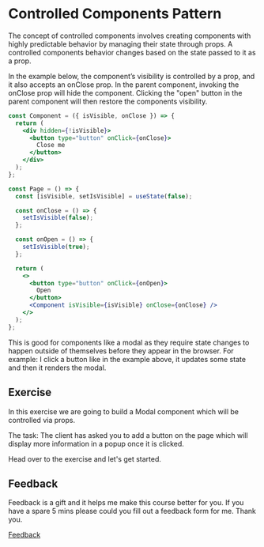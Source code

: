 
<Meta title="Lessons/06 - Controlled Components Pattern/01-Lesson" />

# Controlled Components Pattern

The concept of controlled components involves creating components with highly predictable behavior by managing their state through props. A controlled components behavior changes based on the state passed to it as a prop.

In the example below, the component’s visibility is controlled by a prop, and it also accepts an onClose prop. In the parent component, invoking the onClose prop will hide the component. Clicking the "open" button in the parent component will then restore the components visibility.

```jsx
const Component = ({ isVisible, onClose }) => {
  return (
    <div hidden={!isVisible}>
      <button type="button" onClick={onClose}>
        Close me
      </button>
    </div>
  );
};

const Page = () => {
  const [isVisible, setIsVisible] = useState(false);

  const onClose = () => {
    setIsVisible(false);
  };

  const onOpen = () => {
    setIsVisible(true);
  };

  return (
    <>
      <button type="button" onClick={onOpen}>
        Open
      </button>
      <Component isVisible={isVisible} onClose={onClose} />
    </>
  );
};
```

This is good for components like a modal as they require state changes to happen outside of themselves before they appear in the browser. For example: I click a button like in the example above, it updates some state and then it renders the modal.

## Exercise

In this exercise we are going to build a Modal component which will be controlled via props.

The task: The client has asked you to add a button on the page which will display more information in a popup once it is clicked.

Head over to the exercise and let's get started.

## Feedback

Feedback is a gift and it helps me make this course better for you. If you have a spare 5 mins please could you fill out a feedback form for me. Thank you.

[Feedback](https://forms.gle/8V2HTCFPafSwNghN8)
